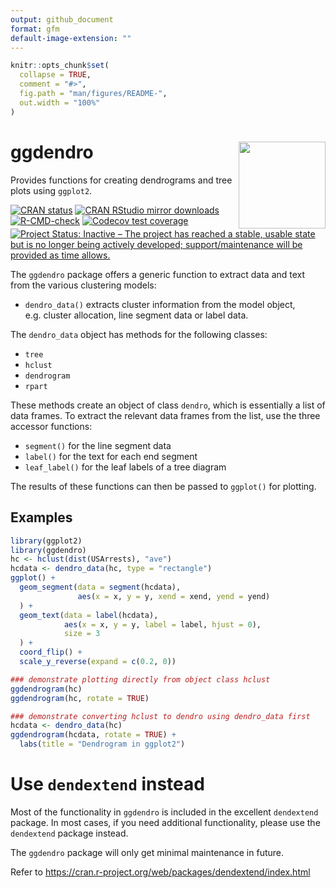 ```yaml
---
output: github_document
format: gfm
default-image-extension: ""
---
```


<!-- README.md is generated from README.Rmd. Please edit that file -->

```r
knitr::opts_chunk$set(
  collapse = TRUE,
  comment = "#>",
  fig.path = "man/figures/README-",
  out.width = "100%"
)
```

# ggdendro <img src='man/figures/logo.png' align="right" height="139" />


Provides functions for creating dendrograms and tree plots using `ggplot2`.


<!-- badges: start -->
[![CRAN status](https://www.r-pkg.org/badges/version/ggdendro)](https://CRAN.R-project.org/package=ggdendro)
[![CRAN RStudio mirror downloads](http://cranlogs.r-pkg.org/badges/ggdendro)](http://www.r-pkg.org/pkg/ggdendro)
[![R-CMD-check](https://github.com/andrie/ggdendro/actions/workflows/R-CMD-check.yaml/badge.svg)](https://github.com/andrie/ggdendro/actions/workflows/R-CMD-check.yaml)
[![Codecov test coverage](https://codecov.io/gh/andrie/ggdendro/branch/main/graph/badge.svg)](https://app.codecov.io/gh/andrie/ggdendro?branch=main)
[![Project Status: Inactive – The project has reached a stable, usable state but is no longer being actively developed; support/maintenance will be provided as time allows.](https://www.repostatus.org/badges/latest/inactive.svg)](https://www.repostatus.org/#inactive)
<!-- badges: end -->




The `ggdendro` package offers a generic function to extract data and text from the various clustering models:

* `dendro_data()` extracts cluster information from the model object, e.g. cluster allocation, line segment data or label data.

The `dendro_data` object has methods for the following classes:

* `tree`
* `hclust`
* `dendrogram`
* `rpart`

These methods create an object of class `dendro`, which is essentially a list of data frames.  To extract the relevant data frames from the list, use the three accessor functions:

* `segment()` for the line segment data
* `label()` for the text for each end segment
* `leaf_label()` for the leaf labels of a tree diagram


The results of these functions can then be passed to `ggplot()` for plotting.

## Examples

```r
library(ggplot2)
library(ggdendro)
hc <- hclust(dist(USArrests), "ave")
hcdata <- dendro_data(hc, type = "rectangle")
ggplot() +
  geom_segment(data = segment(hcdata), 
               aes(x = x, y = y, xend = xend, yend = yend)
  ) +
  geom_text(data = label(hcdata), 
            aes(x = x, y = y, label = label, hjust = 0), 
            size = 3
  ) +
  coord_flip() +
  scale_y_reverse(expand = c(0.2, 0))

### demonstrate plotting directly from object class hclust
ggdendrogram(hc)
ggdendrogram(hc, rotate = TRUE)

### demonstrate converting hclust to dendro using dendro_data first
hcdata <- dendro_data(hc)
ggdendrogram(hcdata, rotate = TRUE) +
  labs(title = "Dendrogram in ggplot2")
```
	    
# Use `dendextend` instead

Most of the functionality in `ggdendro` is included in the excellent `dendextend` package.  In most cases, if you need additional functionality, please use the `dendextend` package instead.

The `ggdendro` package will only get minimal maintenance in future.

Refer to <https://cran.r-project.org/web/packages/dendextend/index.html>

